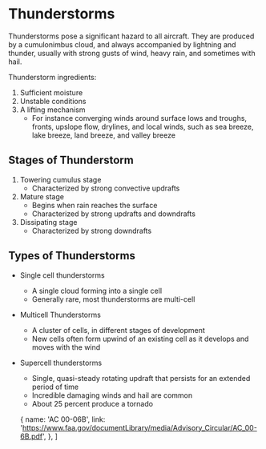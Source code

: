

# Thunderstorms

Thunderstorms pose a significant hazard to all aircraft. They are produced by a
cumulonimbus cloud, and always accompanied by lightning and thunder, usually
with strong gusts of wind, heavy rain, and sometimes with hail.

Thunderstorm ingredients:

1. Sufficient moisture
2. Unstable conditions
3. A lifting mechanism
    - For instance converging winds around surface lows and troughs, fronts,
      upslope flow, drylines, and local winds, such as sea breeze, lake breeze,
      land breeze, and valley breeze

## Stages of Thunderstorm

1. Towering cumulus stage
    - Characterized by strong convective updrafts
2. Mature stage
    - Begins when rain reaches the surface
    - Characterized by strong updrafts and downdrafts
3. Dissipating stage
    - Characterized by strong downdrafts

## Types of Thunderstorms

-   Single cell thunderstorms
    -   A single cloud forming into a single cell
    -   Generally rare, most thunderstorms are multi-cell
-   Multicell Thunderstorms
    -   A cluster of cells, in different stages of development
    -   New cells often form upwind of an existing cell as it develops and moves
        with the wind
-   Supercell thunderstorms
    -   Single, quasi-steady rotating updraft that persists for an extended
        period of time
    -   Incredible damaging winds and hail are common
    -   About 25 percent produce a tornado

    {
        name: 'AC 00-06B',
        link: 'https://www.faa.gov/documentLibrary/media/Advisory_Circular/AC_00-6B.pdf',
    },
]
